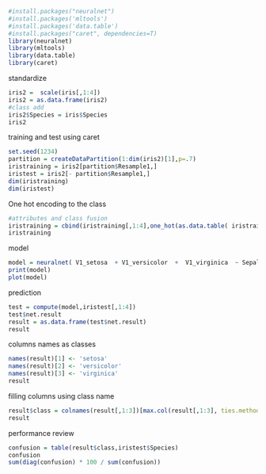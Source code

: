 ```r
#install.packages("neuralnet")
#install.packages('mltools')
#install.packages('data.table')
#install.packages("caret", dependencies=T)
library(neuralnet)
library(mltools)
library(data.table)
library(caret)
```
standardize
```r
iris2 =  scale(iris[,1:4])
iris2 = as.data.frame(iris2)
#class add 
iris2$Species = iris$Species
iris2
```
training and test using caret 
```r
set.seed(1234)
partition = createDataPartition(1:dim(iris2)[1],p=.7)
iristraining = iris2[partition$Resample1,]
iristest = iris2[- partition$Resample1,]
dim(iristraining)
dim(iristest)
```
One hot encoding to the class 
```r
#attributes and class fusion
iristraining = cbind(iristraining[,1:4],one_hot(as.data.table( iristraining[,5])))
iristraining
```
model
```r
model = neuralnet( V1_setosa  + V1_versicolor  +  V1_virginica  ~ Sepal.Length + Sepal.Width +  Petal.Length + Petal.Width , iristraining, hidden=c(5,4))
print(model)
plot(model)
```
prediction
```r
test = compute(model,iristest[,1:4])
test$net.result
result = as.data.frame(test$net.result)
result
```
columns names as classes 
```r
names(result)[1] <- 'setosa'
names(result)[2] <- 'versicolor'
names(result)[3] <- 'virginica'
result
```
filling columns using class name
```r
result$class = colnames(result[,1:3])[max.col(result[,1:3], ties.method = 'first')]
result
```
performance review 
```r
confusion = table(result$class,iristest$Species)
confusion
sum(diag(confusion) * 100 / sum(confusion))
```
